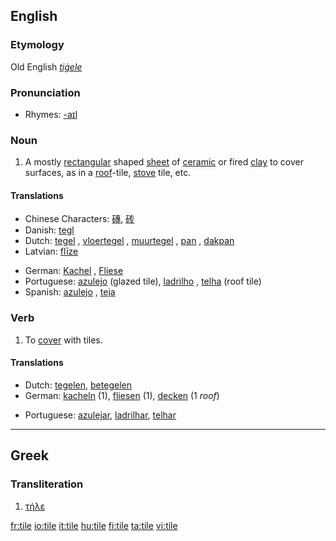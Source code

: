 ==English==

===Etymology===
Old English ''[[tiġele]]''

===Pronunciation===
*Rhymes: [[Rhymes:English:-aɪl|-aɪl]]

===Noun===
{{en-noun}}

# A mostly [[rectangular]] shaped [[sheet]] of [[ceramic]] or fired [[clay]] to cover surfaces, as in a [[roof]]-tile, [[stove]] tile, etc.

====Translations====
{{top}}
*Chinese Characters: [[磚]], [[砖]]
*Danish: [[tegl]] {{c}}
*Dutch: [[tegel]] {{m}}, [[vloertegel]] {{f}}, [[muurtegel]] {{m}}, [[pan]] {{f}}, [[dakpan]] {{f}}
*Latvian: [[flīze]] {{f}}
{{mid}}
*German: [[Kachel]] {{f}}, [[Fliese]] {{f}}
*Portuguese: [[azulejo]] {{m}} (glazed tile), [[ladrilho]] {{m}}, [[telha]] {{f}} (roof tile)
*Spanish: [[azulejo]] {{m}}, [[teja]] {{f}}
{{bottom}}

===Verb===
{{en-verb|tiles|tiling|tiled}}

# To [[cover]] with tiles.

====Translations====
{{top}}
*Dutch: [[tegelen]], [[betegelen]]
*German: [[kacheln]] (1), [[fliesen]] (1), [[decken]] (1 ''roof'')
{{mid}}
*Portuguese: [[azulejar]], [[ladrilhar]], [[telhar]]
{{bottom}}

----

==Greek==

===Transliteration===
# [[τήλε]]

[[fr:tile]]
[[io:tile]]
[[it:tile]]
[[hu:tile]]
[[fi:tile]]
[[ta:tile]]
[[vi:tile]]